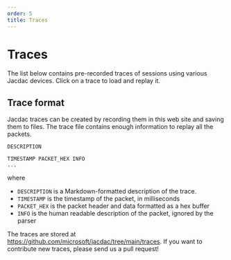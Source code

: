 ```yaml
---
order: 5
title: Traces
---
```


# Traces

The list below contains pre-recorded 
traces of sessions using various Jacdac
devices. Click on a trace to load and replay it.

<TraceList />

## Trace format

Jacdac traces can be created by recording them in this web site
and saving them to files. The trace file contains enough information
to replay all the packets.

```
DESCRIPTION

TIMESTAMP PACKET_HEX INFO
...
```

where

* ``DESCRIPTION`` is a Markdown-formatted description of the trace.
* ``TIMESTAMP`` is the timestamp of the packet, in milliseconds
* ``PACKET_HEX`` is the packet header and data formatted as a hex buffer
* ``INFO`` is the human readable description of the packet, ignored by the parser

The traces are stored at https://github.com/microsoft/jacdac/tree/main/traces.
If you want to contribute new traces, please send us a pull request!